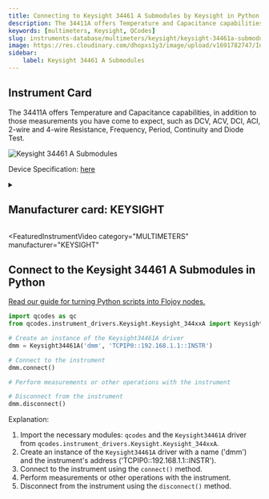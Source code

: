 ```yaml
---
title: Connecting to Keysight 34461 A Submodules by Keysight in Python
description: The 34411A offers Temperature and Capacitance capabilities, in addition to those measurements you have come to expect, such as DCV, ACV, DCI, ACI, 2-wire and 4-wire Resistance, Frequency, Period, Continuity and Diode Test.
keywords: [multimeters, Keysight, QCodes] 
slug: instruments-database/multimeters/keysight/keysight-34461a-submodules 
image: https://res.cloudinary.com/dhopxs1y3/image/upload/v1691782747/Instruments/Multimeters/Keysight-34461A-Submodules/Keysight-34461A-Submodules.jpg
sidebar:
    label: Keysight 34461 A Submodules 
---
```



## Instrument Card

The 34411A offers Temperature and Capacitance capabilities, in addition to those measurements you have come to expect, such as DCV, ACV, DCI, ACI, 2-wire and 4-wire Resistance, Frequency, Period, Continuity and Diode Test.

![Keysight 34461 A Submodules](https://res.cloudinary.com/dhopxs1y3/image/upload/v1691782747/Instruments/Multimeters/Keysight-34461A-Submodules/Keysight-34461A-Submodules.jpg)

Device Specification: [here](https://www.keysight.com/us/en/assets/7018-03846/data-sheets/5991-1983.pdf)

<details style={{ marginTop: "15px"}}>
<summary><h2 style={{display:'inline'}}>Manufacturer card: KEYSIGHT</h2></summary>

![KEYSIGHT](https://res.cloudinary.com/dhopxs1y3/image/upload/v1692125973/Instruments/Vendor%20Logos/Keysight.png)

Keysight Technologies, or Keysight, is an American company that manufactures electronics test and measurement equipment and software

- Headquarters: USA
- Yearly Revenue (millions, USD): 5420
- Vendor Website: [here](https://www.keysight.com/us/en/home.html)

</details>


<FeaturedInstrumentVideo
  category="MULTIMETERS"
  manufacturer="KEYSIGHT"
></FeaturedInstrumentVideo>

## Connect to the Keysight 34461 A Submodules in Python

[Read our guide for turning Python scripts into Flojoy nodes.](https://docs.flojoy.ai/contribution/blocks/custom-flojoy-block/)


<Tabs>

<TabItem value="Flojoy" label="Flojoy" className="flojoy-instrument-tabs">

<NodeCardCollection category='MULTIMETERS' manufacturer='KEYSIGHT'></NodeCardCollection>

</TabItem>
<TabItem value="QCodes" label="QCodes">

```python
import qcodes as qc
from qcodes.instrument_drivers.Keysight.Keysight_344xxA import Keysight34461A

# Create an instance of the Keysight34461A driver
dmm = Keysight34461A('dmm', 'TCPIP0::192.168.1.1::INSTR')

# Connect to the instrument
dmm.connect()

# Perform measurements or other operations with the instrument

# Disconnect from the instrument
dmm.disconnect()
```

Explanation:
1. Import the necessary modules: `qcodes` and the `Keysight34461A` driver from `qcodes.instrument_drivers.Keysight.Keysight_344xxA`.
2. Create an instance of the `Keysight34461A` driver with a name ('dmm') and the instrument's address ('TCPIP0::192.168.1.1::INSTR').
3. Connect to the instrument using the `connect()` method.
4. Perform measurements or other operations with the instrument.
5. Disconnect from the instrument using the `disconnect()` method.

</TabItem>
</Tabs>
